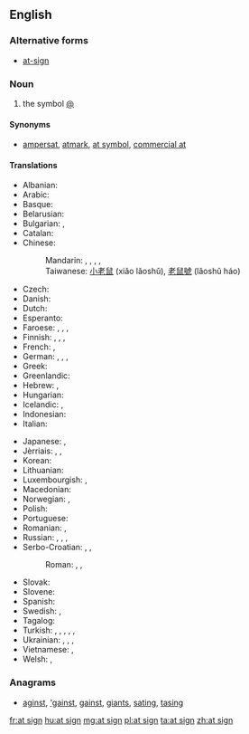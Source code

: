 ==English==

===Alternative forms===
* [[at-sign]]

===Noun===
{{en-noun|head=[[at]] [[sign]]}}

# the symbol [[@]]

====Synonyms====
* {{sense|symbol @}} [[ampersat]], [[atmark]], [[at symbol]], [[commercial at]]

====Translations====
{{trans-top|name of the symbol @}}
* Albanian: {{t|sq|në-shenjë}}
* Arabic: {{t|ar|آت|tr='aat}}
* Basque: {{t|eu|a bildua}}
* Belarusian: {{t|be|сьлімак|m|sc=Cyrl}}
* Bulgarian: {{t|bg|маймунско а|n|tr=majmunsko a|sc=Cyrl}}, {{t+|bg|кльомба|f|tr=kljomba|sc=Cyrl}}
* Catalan: {{t|ca|arrova|f}}
* Chinese:
*: Mandarin: {{t|cmn|圈 a|tr=quān ēi|sc=Hani}}, {{t|cmn|花 a|tr=huā ēi|sc=Hani}}, {{qualifier|Taiwan}} {{t|cmn|小老鼠|tr=xiǎo lǎoshǔ|sc=Hani}}, {{t|cmn|老鼠號|sc=Hani}}, {{t|cmn|老鼠号|tr=lǎoshǔ-hào|sc=Hani}}
*: Taiwanese: [[小老鼠]] (xiǎo lǎoshǔ), [[老鼠號]] (lǎoshǔ háo)
* Czech: {{t+|cs|zavináč|m}}
* Danish: {{t|da|snabel-a}}
* Dutch: {{t+|nl|apenstaartje|n}}
* Esperanto: {{t+|eo|heliko}}
* Faroese: {{t|fo|kurla}}, {{t|fo|hjá}}, {{t|fo|tranta}}, {{t|fo|snápila}}
* Finnish: {{t|fi|at-merkki}}, {{t|fi|ät-merkki}}, {{t|fi|kissanhäntä}}, {{t+|fi|miukumauku}}
* French: {{t+|fr|arobase|f}}, {{qualifier|rare}} {{t+|fr|arrobe|f}}
* German: {{t+|de|Klammeraffe|f}}, {{t|de|at-Zeichen|n}}, {{t+|de|at}}, {{qualifier|Switzerland}} {{t|de|Affeschwanz|m}}
* Greek: {{t+|el|παπάκι|n|tr=papáki}}
* Greenlandic: {{t|kl|aajusaq}}
* Hebrew: {{t+|he|שטרודל|m|tr=shtrudel}}, {{t+|he|כרוכית|m|tr=krukhit}}
* Hungarian: {{t+|hu|kukac}}
* Icelandic: {{t|is|at merkið}}, {{t+|is|hjá}}
* Indonesian: {{t|id|a bundar}}
* Italian: {{t+|it|chiocciola}}
{{trans-mid}}
* Japanese: {{t|ja|アットマーク|tr=atto māku}}, {{t|ja|単価記号|tr=たんかきごう, tanka kigō}}
* Jèrriais: {{t|roa-jer|à|m}}, {{t|roa-jer|colînmachon|m}}, {{t|roa-jer|siez|m}}
* Korean: {{t|ko|골뱅이|tr=golbaeng-i|sc=Hang}}
* Lithuanian: {{t+|lt|eta}}
* Luxembourgish: {{t|lb|Afeschwanz|m}}, {{t|lb|At-Zeechen}}
* Macedonian: {{t|mk|мајмунче|n|tr=májmunče}}
* Norwegian: {{t|no|krøllalfa}}, {{t|no|alfakrøll}}
* Polish: {{t+|pl|małpa|f}}
* Portuguese: {{t+|pt|arroba|f}}
* Romanian: {{t|ro|coadă de maimuță|f}}, {{t|ro|a-rond}}
* Russian: {{qualifier|official}} {{t|ru|коммерческое «at»|n|tr=kommérčeskoje "et"}}, {{t+|ru|собака|f|tr=sobáka}}, {{t+|ru|собачка|f|tr=sobáčka}}, {{t+|ru|эт|n|tr=et}}
* Serbo-Croatian: {{t|sh|мајмун|m}}, {{t|sh|лудо А}}, {{t|sh|манки}}
*: Roman: {{t|sh|majmun|m}}, {{t|sh|ludo A}}, {{t|sh|manki}}
* Slovak: {{t|sk|zavináč|m}}
* Slovene: {{t|sl|afna|f}}
* Spanish: {{t+|es|arroba|f}}
* Swedish: {{t+|sv|snabel-a|n}}, {{t+|sv|kanelbulle|c}}
* Tagalog: {{t|tl|utong}}
* Turkish: {{t|tr|güzel a}}, {{t|tr|özel a}}, {{t+|tr|salyangoz}}, {{t+|tr|koç}}, {{t|tr|kuyruklu a}}, {{t|tr|çengelli a}}
* Ukrainian: {{t|uk|вухо|n|tr=vuxo|sc=Cyrl}}, {{t|uk|слимачок|m|tr=slymačok|sc=Cyrl}}, {{t|uk|равлик|m|tr=ravlyk|sc=Cyrl}}, {{t|uk|песик|m|tr=pesyk|sc=Cyrl}}
* Vietnamese: {{qualifier|North}} {{t|vi|a còng}}, {{qualifier|South}} {{t|vi|a móc}}
* Welsh: {{t|cy|malwen}}, {{t|cy|malwoden}}
{{trans-bottom}}

===Anagrams===
* [[aginst#English|aginst]], [['gainst#English|'gainst]], [[gainst#English|gainst]], [[giants#English|giants]], [[sating#English|sating]], [[tasing#English|tasing]]

[[fr:at sign]]
[[hu:at sign]]
[[mg:at sign]]
[[pl:at sign]]
[[ta:at sign]]
[[zh:at sign]]
